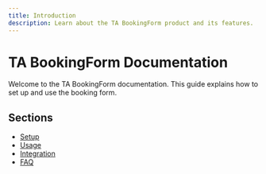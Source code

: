 ```yaml
---
title: Introduction
description: Learn about the TA BookingForm product and its features.
---
```


<InlineTOC items={toc} className="mb-8" />


# TA BookingForm Documentation



Welcome to the TA BookingForm documentation. This guide explains how to set up and use the booking form.

## Sections

- [Setup](./setup)
- [Usage](./usage)
- [Integration](./integration)
- [FAQ](./faq)
